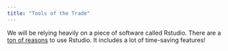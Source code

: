 ```yaml
---
title: "Tools of the Trade"
---
```


We will be relying heavily on a piece of software called Rstudio. There are a [ton of reasons](http://www.ancienteco.com/2013/02/top-6-reasons-you-need-to-be-using.html) to use Rstudio.  It includes a lot of time-saving features!